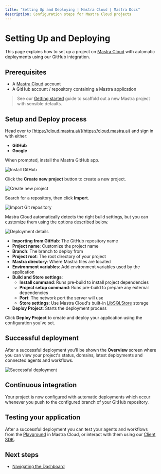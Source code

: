 ```yaml
---
title: "Setting Up and Deploying | Mastra Cloud | Mastra Docs"
description: Configuration steps for Mastra Cloud projects
---
```



# Setting Up and Deploying

This page explains how to set up a project on [Mastra Cloud](https://mastra.ai/cloud) with automatic deployments using our GitHub integration.

<MastraCloudCallout />

## Prerequisites

- A [Mastra Cloud](https://mastra.ai/cloud) account
- A GitHub account / repository containing a Mastra application

> See our [Getting started](/docs/getting-started/installation) guide to scaffold out a new Mastra project with sensible defaults.

## Setup and Deploy process

<Steps>

<StepItem>

Head over to [https://cloud.mastra.ai/](https://cloud.mastra.ai) and sign in with either:

- **GitHub**
- **Google**

</StepItem>

<StepItem>

When prompted, install the Mastra GitHub app.

![Install GitHub](/img/mastra-cloud/mastra-cloud-install-github.jpg)

</StepItem>

<StepItem>

Click the **Create new project** button to create a new project.

![Create new project](/img/mastra-cloud/mastra-cloud-create-new-project.jpg)

</StepItem>

<StepItem>

Search for a repository, then click **Import**.

![Import Git repository](/img/mastra-cloud/mastra-cloud-import-git-repository.jpg)

</StepItem>

<StepItem>

Mastra Cloud automatically detects the right build settings, but you can customize them using the options described below.

![Deployment details](/img/mastra-cloud/mastra-cloud-deployment-details.jpg)

- **Importing from GitHub**: The GitHub repository name
- **Project name**: Customize the project name
- **Branch**: The branch to deploy from
- **Project root**: The root directory of your project
- **Mastra directory**: Where Mastra files are located
- **Environment variables**: Add environment variables used by the application
- **Build and Store settings**:
  - **Install command**: Runs pre-build to install project dependencies
  - **Project setup command**: Runs pre-build to prepare any external dependencies
  - **Port**: The network port the server will use
  - **Store settings**: Use Mastra Cloud's built-in [LibSQLStore](/docs/server-db/storage) storage
- **Deploy Project**: Starts the deployment process

</StepItem>

<StepItem>

Click **Deploy Project** to create and deploy your application using the configuration you've set.

</StepItem>

</Steps>

## Successful deployment

After a successful deployment you'll be shown the **Overview** screen where you can view your project's status, domains, latest deployments and connected agents and workflows.

![Successful deployment](/img/mastra-cloud/mastra-cloud-successful-deployment.jpg)

## Continuous integration

Your project is now configured with automatic deployments which occur whenever you push to the configured branch of your GitHub repository.

## Testing your application

After a successful deployment you can test your agents and workflows from the [Playground](/docs/mastra-cloud/dashboard#playground) in Mastra Cloud, or interact with them using our [Client SDK](/docs/server-db/mastra-client).

## Next steps

- [Navigating the Dashboard](/docs/mastra-cloud/dashboard)
